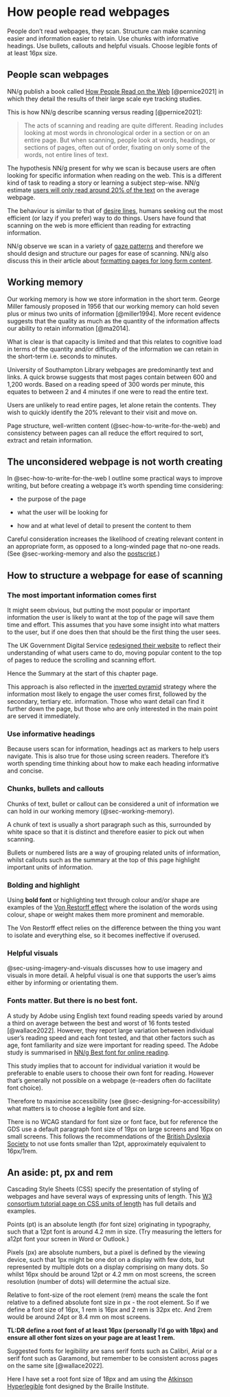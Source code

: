 # How people read webpages {#sec-how-do-people-read-webpages}

::: {#reading-summary .callout-important .unnumbered title="Summary" appearance="simple" icon="false"}
People don't read webpages, they scan. Structure can make scanning easier and information easier to retain. Use chunks with informative headings. Use bullets, callouts and helpful visuals. Choose legible fonts of at least 16px size.
:::

## People scan webpages {#sec-people-scan-webpages}

NN/g publish a book called [How People Read on the Web](https://www.nngroup.com/reports/how-people-read-web-eyetracking-evidence/) [@pernice2021] in which they detail the results of their large scale eye tracking studies.

This is how NN/g describe scanning versus reading [@pernice2021]:

> The acts of scanning and reading are quite different. Reading includes looking at most words in chronological order in a section or on an entire page. But when scanning, people look at words, headings, or sections of pages, often out of order, fixating on only some of the words, not entire lines of text.

The hypothesis NN/g present for why we scan is because users are often looking for specific information when reading on the web. This is a different kind of task to reading a story or learning a subject step-wise. NN/g estimate [users will only read around 20% of the text](https://www.nngroup.com/articles/how-little-do-users-read/) on the average webpage.

The behaviour is similar to that of [desire lines](https://en.wikipedia.org/wiki/Desire_path), humans seeking out the most efficient (or lazy if you prefer) way to do things. Users have found that scanning on the web is more efficient than reading for extracting information.

NN/g observe we scan in a variety of [gaze patterns](https://www.nngroup.com/articles/text-scanning-patterns-eyetracking/) and therefore we should design and structure our pages for ease of scanning. NN/g also discuss this in their article about [formatting pages for long form content](https://www.nngroup.com/articles/formatting-long-form-content/).

## Working memory {#sec-working-memory}

Our working memory is how we store information in the short term. George Miller famously proposed in 1956 that our working memory can hold seven plus or minus two units of information [@miller1994]. More recent evidence suggests that the quality as much as the quantity of the information affects our ability to retain information [@ma2014].

What is clear is that capacity is limited and that this relates to cognitive load in terms of the quantity and/or difficulty of the information we can retain in the short-term i.e. seconds to minutes.

University of Southampton Library webpages are predominantly text and links. A quick browse suggests that most pages contain between 600 and 1,200 words. Based on a reading speed of 300 words per minute, this equates to between 2 and 4 minutes if one were to read the entire text.

Users are unlikely to read entire pages, let alone retain the contents. They wish to quickly identify the 20% relevant to their visit and move on.

Page structure, well-written content (@sec-how-to-write-for-the-web) and consistency between pages can all reduce the effort required to sort, extract and retain information.

## The unconsidered webpage is not worth creating {#sec-the-unconsidered-webpage-is-not-worth-creating}

In @sec-how-to-write-for-the-web I outline some practical ways to improve writing, but before creating a webpage it's worth spending time considering:

-   the purpose of the page

-   what the user will be looking for

-   how and at what level of detail to present the content to them

Careful consideration increases the likelihood of creating relevant content in an appropriate form, as opposed to a long-winded page that no-one reads. (See @sec-working-memory and also the [postscript](#sec-postscript).)

## How to structure a webpage for ease of scanning {#sec-how-to-structure-a-webpage-for-ease-of-scanning}

### The most important information comes first {#sec-the-most-important-information-comes-first}

It might seem obvious, but putting the most popular or important information the user is likely to want at the top of the page will save them time and effort. This assumes that you have some insight into what matters to the user, but if one does then that should be the first thing the user sees.

The UK Government Digital Service [redesigned their website](https://insidegovuk.blog.gov.uk/2023/11/01/a-bold-new-look-for-the-gov-uk-homepage/) to reflect their understanding of what users came to do, moving popular content to the top of pages to reduce the scrolling and scanning effort.

Hence the Summary at the start of this chapter page.

This approach is also reflected in the [inverted pyramid](https://www.nngroup.com/articles/inverted-pyramid/) strategy where the information most likely to engage the user comes first, followed by the secondary, tertiary etc. information. Those who want detail can find it further down the page, but those who are only interested in the main point are served it immediately.

### Use informative headings {#sec-use-informative-headings}

Because users scan for information, headings act as markers to help users navigate. This is also true for those using screen readers. Therefore it's worth spending time thinking about how to make each heading informative and concise.

### Chunks, bullets and callouts {#sec-chunks-bullets-and-callouts}

Chunks of text, bullet or callout can be considered a unit of information we can hold in our working memory (@sec-working-memory).

A chunk of text is usually a short paragraph such as this, surrounded by white space so that it is distinct and therefore easier to pick out when scanning.

Bullets or numbered lists are a way of grouping related units of information, whilst callouts such as the summary at the top of this page highlight important units of information.

### Bolding and highlight {#sec-bolding-and-highlight}

Using **bold font** or [highlighting text]{.highlight} through colour and/or shape are examples of the [Von Restorff effect](https://en.wikipedia.org/wiki/Von_Restorff_effect) where the isolation of the words using colour, shape or weight makes them more prominent and memorable.

The Von Restorff effect relies on the difference between the thing you want to isolate and everything else, so it becomes ineffective if overused.

### Helpful visuals

@sec-using-imagery-and-visuals discusses how to use imagery and visuals in more detail. A helpful visual is one that supports the user's aims either by informing or orientating them.

### Fonts matter. But there is no best font. {#sec-fonts-matter}

A study by Adobe using English text found reading speeds varied by around a third on average between the best and worst of 16 fonts tested [@wallace2022]. However, they report large variation between individual user's reading speed and each font tested, and that other factors such as age, font familiarity and size were important for reading speed. The Adobe study is summarised in [NN/g Best font for online reading](https://www.nngroup.com/articles/best-font-for-online-reading/){.uri}.

This study implies that to account for individual variation it would be preferable to enable users to choose their own font for reading. However that's generally not possible on a webpage (e-readers often do facilitate font choice).

Therefore to maximise accessibility (see @sec-designing-for-accessibility) what matters is to choose a legible font and size.

There is no WCAG standard for font size or font face, but for reference the GDS use a default paragraph font size of 19px on large screens and 16px on small screens. This follows the recommendations of the [British Dyslexia Society](https://www.bdadyslexia.org.uk/advice/employers/creating-a-dyslexia-friendly-workplace/dyslexia-friendly-style-guide) to not use fonts smaller than 12pt, approximately equivalent to 16px/1rem.

::: callout-note
## An aside: pt, px and rem

Cascading Style Sheets (CSS) specify the presentation of styling of webpages and have several ways of expressing units of length. This [W3 consortium tutorial page on CSS units of length](https://www.w3schools.com/cssref/css_units.php) has full details and examples.

Points (pt) is an absolute length (for font size) originating in typography, such that a 12pt font is around 4.2 mm in size. (Try measuring the letters for a12pt font your screen in Word or Outlook.)

Pixels (px) are absolute numbers, but a pixel is defined by the viewing device, such that 1px might be one dot on a display with few dots, but represented by multiple dots on a display comprising on many dots. So whilst 16px should be around 12pt or 4.2 mm on most screens, the screen resolution (number of dots) will determine the actual size.

Relative to font-size of the root element (rem) means the scale the font relative to a defined absolute font size in px - the root element. So if we define a font size of 16px, 1 rem is 16px and 2 rem is 32px etc. And 2rem would be around 24pt or 8.4 mm on most screens.

**TL:DR define a root font of at least 16px (personally I'd go with 18px) and ensure all other font sizes on your page are at least 1 rem.**
:::

Suggested fonts for legibility are sans serif fonts such as Calibri, Arial or a serif font such as Garamond, but remember to be consistent across pages on the same site [@wallace2022].

Here I have set a root font size of 18px and am using the [Atkinson Hyperlegible](https://brailleinstitute.org/freefont) font designed by the Braille Institute.
